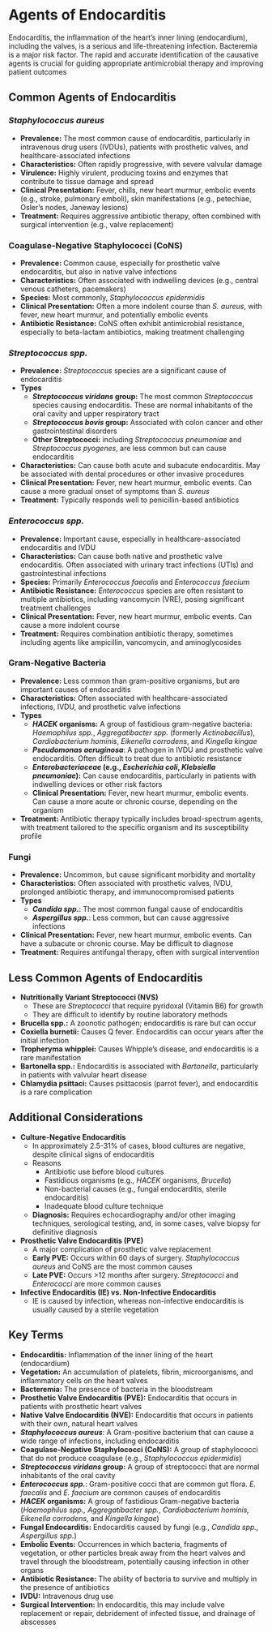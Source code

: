 # Agents of Endocarditis {-}

Endocarditis, the inflammation of the heart's inner lining (endocardium), including the valves, is a serious and life-threatening infection. Bacteremia is a major risk factor. The rapid and accurate identification of the causative agents is crucial for guiding appropriate antimicrobial therapy and improving patient outcomes

## **Common Agents of Endocarditis** {-}

### ***Staphylococcus aureus*** {-}
*   **Prevalence:** The most common cause of endocarditis, particularly in intravenous drug users (IVDUs), patients with prosthetic valves, and healthcare-associated infections
*   **Characteristics:** Often rapidly progressive, with severe valvular damage
*   **Virulence:** Highly virulent, producing toxins and enzymes that contribute to tissue damage and spread
*   **Clinical Presentation:** Fever, chills, new heart murmur, embolic events (e.g., stroke, pulmonary emboli), skin manifestations (e.g., petechiae, Osler's nodes, Janeway lesions)
*   **Treatment:** Requires aggressive antibiotic therapy, often combined with surgical intervention (e.g., valve replacement)

### **Coagulase-Negative Staphylococci (CoNS)** {-}
*   **Prevalence:** Common cause, especially for prosthetic valve endocarditis, but also in native valve infections
*   **Characteristics:** Often associated with indwelling devices (e.g., central venous catheters, pacemakers)
*   **Species:** Most commonly, *Staphylococcus epidermidis*
*   **Clinical Presentation:** Often a more indolent course than *S. aureus*, with fever, new heart murmur, and potentially embolic events
*   **Antibiotic Resistance:** CoNS often exhibit antimicrobial resistance, especially to beta-lactam antibiotics, making treatment challenging

### ***Streptococcus spp.*** {-}
*   **Prevalence:** *Streptococcus* species are a significant cause of endocarditis
*   **Types**
    *   ***Streptococcus viridans* group:** The most common *Streptococcus* species causing endocarditis. These are normal inhabitants of the oral cavity and upper respiratory tract
    *   ***Streptococcus bovis* group:** Associated with colon cancer and other gastrointestinal disorders
    *   **Other Streptococci:** including *Streptococcus pneumoniae* and *Streptococcus pyogenes*, are less common but can cause endocarditis
*   **Characteristics:** Can cause both acute and subacute endocarditis. May be associated with dental procedures or other invasive procedures
*   **Clinical Presentation:** Fever, new heart murmur, embolic events. Can cause a more gradual onset of symptoms than *S. aureus*
*   **Treatment:** Typically responds well to penicillin-based antibiotics

### ***Enterococcus spp.*** {-}
*   **Prevalence:** Important cause, especially in healthcare-associated endocarditis and IVDU
*   **Characteristics:** Can cause both native and prosthetic valve endocarditis. Often associated with urinary tract infections (UTIs) and gastrointestinal infections
*   **Species:** Primarily *Enterococcus faecalis* and *Enterococcus faecium*
*   **Antibiotic Resistance:** *Enterococcus* species are often resistant to multiple antibiotics, including vancomycin (VRE), posing significant treatment challenges
*   **Clinical Presentation:** Fever, new heart murmur, embolic events. Can cause a more indolent course
*   **Treatment:** Requires combination antibiotic therapy, sometimes including agents like ampicillin, vancomycin, and aminoglycosides

### **Gram-Negative Bacteria** {-}
*   **Prevalence:** Less common than gram-positive organisms, but are important causes of endocarditis
*   **Characteristics:** Often associated with healthcare-associated infections, IVDU, and prosthetic valve infections
*   **Types**
    *   ***HACEK* organisms:** A group of fastidious gram-negative bacteria: *Haemophilus spp.*, *Aggregatibacter spp.* (formerly *Actinobacillus*), *Cardiobacterium hominis*, *Eikenella corrodens*, and *Kingella kingae*
    *   ***Pseudomonas aeruginosa***: A pathogen in IVDU and prosthetic valve endocarditis. Often difficult to treat due to antibiotic resistance
    *   ***Enterobacteriaceae* (e.g., *Escherichia coli*, *Klebsiella pneumoniae*):** Can cause endocarditis, particularly in patients with indwelling devices or other risk factors
    *   **Clinical Presentation:** Fever, new heart murmur, embolic events. Can cause a more acute or chronic course, depending on the organism
*   **Treatment:** Antibiotic therapy typically includes broad-spectrum agents, with treatment tailored to the specific organism and its susceptibility profile

### **Fungi** {-}
*   **Prevalence:** Uncommon, but cause significant morbidity and mortality
*   **Characteristics:** Often associated with prosthetic valves, IVDU, prolonged antibiotic therapy, and immunocompromised patients
*   **Types**
    *   ***Candida spp.***: The most common fungal cause of endocarditis
    *   ***Aspergillus spp.***: Less common, but can cause aggressive infections
*   **Clinical Presentation:** Fever, new heart murmur, embolic events. Can have a subacute or chronic course. May be difficult to diagnose
*   **Treatment:** Requires antifungal therapy, often with surgical intervention

## **Less Common Agents of Endocarditis** {-}
*   **Nutritionally Variant Streptococci (NVS)**
    *   These are *Streptococci* that require pyridoxal (Vitamin B6) for growth
    *   They are difficult to identify by routine laboratory methods
*   **Brucella spp.:** A zoonotic pathogen; endocarditis is rare but can occur
*   **Coxiella burnetii:** Causes Q fever. Endocarditis can occur years after the initial infection
*   **Tropheryma whipplei:** Causes Whipple's disease, and endocarditis is a rare manifestation
*   **Bartonella spp.:** Endocarditis is associated with *Bartonella*, particularly in patients with valvular heart disease
*   **Chlamydia psittaci:** Causes psittacosis (parrot fever), and endocarditis is a rare complication

## **Additional Considerations** {-}

*   **Culture-Negative Endocarditis**
    *   In approximately 2.5-31% of cases, blood cultures are negative, despite clinical signs of endocarditis
    *   Reasons
        *   Antibiotic use before blood cultures
        *   Fastidious organisms (e.g., *HACEK* organisms, *Brucella*)
        *   Non-bacterial causes (e.g., fungal endocarditis, sterile endocarditis)
        *   Inadequate blood culture technique
    *   **Diagnosis:** Requires echocardiography and/or other imaging techniques, serological testing, and, in some cases, valve biopsy for definitive diagnosis
*   **Prosthetic Valve Endocarditis (PVE)**
    *   A major complication of prosthetic valve replacement
    *   **Early PVE:** Occurs within 60 days of surgery. *Staphylococcus aureus* and CoNS are the most common causes
    *   **Late PVE:** Occurs >12 months after surgery. *Streptococci* and *Enterococci* are more common causes
*   **Infective Endocarditis (IE) vs. Non-Infective Endocarditis**
    *   IE is caused by infection, whereas non-infective endocarditis is usually caused by a sterile vegetation

## **Key Terms** {-}
*   **Endocarditis:** Inflammation of the inner lining of the heart (endocardium)
*   **Vegetation:** An accumulation of platelets, fibrin, microorganisms, and inflammatory cells on the heart valves
*   **Bacteremia:** The presence of bacteria in the bloodstream
*   **Prosthetic Valve Endocarditis (PVE):** Endocarditis that occurs in patients with prosthetic heart valves
*   **Native Valve Endocarditis (NVE):** Endocarditis that occurs in patients with their own, natural heart valves
*   ***Staphylococcus aureus***: A Gram-positive bacterium that can cause a wide range of infections, including endocarditis
*   **Coagulase-Negative Staphylococci (CoNS):** A group of staphylococci that do not produce coagulase (e.g., *Staphylococcus epidermidis*)
*   ***Streptococcus viridans* group:** A group of streptococci that are normal inhabitants of the oral cavity
*   ***Enterococcus spp.***: Gram-positive cocci that are common gut flora. *E. faecalis* and *E. faecium* are common causes of endocarditis
*   ***HACEK* organisms:** A group of fastidious Gram-negative bacteria (*Haemophilus spp., Aggregatibacter spp.*, *Cardiobacterium hominis, Eikenella corrodens*, and *Kingella kingae*)
*   **Fungal Endocarditis:** Endocarditis caused by fungi (e.g., *Candida spp., Aspergillus spp.*)
*   **Embolic Events:** Occurrences in which bacteria, fragments of vegetation, or other particles break away from the heart valves and travel through the bloodstream, potentially causing infection in other organs
*   **Antibiotic Resistance:** The ability of bacteria to survive and multiply in the presence of antibiotics
*   **IVDU:** Intravenous drug use
*   **Surgical Intervention:** In endocarditis, this may include valve replacement or repair, debridement of infected tissue, and drainage of abscesses
